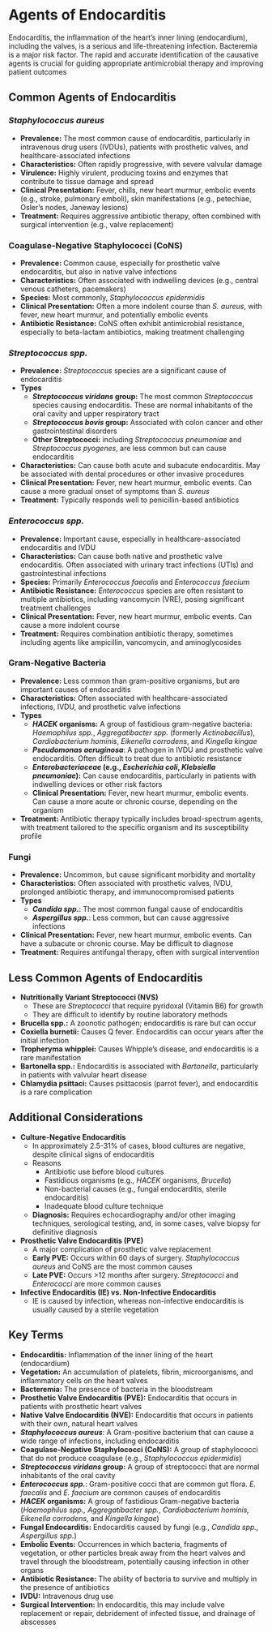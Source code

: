 # Agents of Endocarditis {-}

Endocarditis, the inflammation of the heart's inner lining (endocardium), including the valves, is a serious and life-threatening infection. Bacteremia is a major risk factor. The rapid and accurate identification of the causative agents is crucial for guiding appropriate antimicrobial therapy and improving patient outcomes

## **Common Agents of Endocarditis** {-}

### ***Staphylococcus aureus*** {-}
*   **Prevalence:** The most common cause of endocarditis, particularly in intravenous drug users (IVDUs), patients with prosthetic valves, and healthcare-associated infections
*   **Characteristics:** Often rapidly progressive, with severe valvular damage
*   **Virulence:** Highly virulent, producing toxins and enzymes that contribute to tissue damage and spread
*   **Clinical Presentation:** Fever, chills, new heart murmur, embolic events (e.g., stroke, pulmonary emboli), skin manifestations (e.g., petechiae, Osler's nodes, Janeway lesions)
*   **Treatment:** Requires aggressive antibiotic therapy, often combined with surgical intervention (e.g., valve replacement)

### **Coagulase-Negative Staphylococci (CoNS)** {-}
*   **Prevalence:** Common cause, especially for prosthetic valve endocarditis, but also in native valve infections
*   **Characteristics:** Often associated with indwelling devices (e.g., central venous catheters, pacemakers)
*   **Species:** Most commonly, *Staphylococcus epidermidis*
*   **Clinical Presentation:** Often a more indolent course than *S. aureus*, with fever, new heart murmur, and potentially embolic events
*   **Antibiotic Resistance:** CoNS often exhibit antimicrobial resistance, especially to beta-lactam antibiotics, making treatment challenging

### ***Streptococcus spp.*** {-}
*   **Prevalence:** *Streptococcus* species are a significant cause of endocarditis
*   **Types**
    *   ***Streptococcus viridans* group:** The most common *Streptococcus* species causing endocarditis. These are normal inhabitants of the oral cavity and upper respiratory tract
    *   ***Streptococcus bovis* group:** Associated with colon cancer and other gastrointestinal disorders
    *   **Other Streptococci:** including *Streptococcus pneumoniae* and *Streptococcus pyogenes*, are less common but can cause endocarditis
*   **Characteristics:** Can cause both acute and subacute endocarditis. May be associated with dental procedures or other invasive procedures
*   **Clinical Presentation:** Fever, new heart murmur, embolic events. Can cause a more gradual onset of symptoms than *S. aureus*
*   **Treatment:** Typically responds well to penicillin-based antibiotics

### ***Enterococcus spp.*** {-}
*   **Prevalence:** Important cause, especially in healthcare-associated endocarditis and IVDU
*   **Characteristics:** Can cause both native and prosthetic valve endocarditis. Often associated with urinary tract infections (UTIs) and gastrointestinal infections
*   **Species:** Primarily *Enterococcus faecalis* and *Enterococcus faecium*
*   **Antibiotic Resistance:** *Enterococcus* species are often resistant to multiple antibiotics, including vancomycin (VRE), posing significant treatment challenges
*   **Clinical Presentation:** Fever, new heart murmur, embolic events. Can cause a more indolent course
*   **Treatment:** Requires combination antibiotic therapy, sometimes including agents like ampicillin, vancomycin, and aminoglycosides

### **Gram-Negative Bacteria** {-}
*   **Prevalence:** Less common than gram-positive organisms, but are important causes of endocarditis
*   **Characteristics:** Often associated with healthcare-associated infections, IVDU, and prosthetic valve infections
*   **Types**
    *   ***HACEK* organisms:** A group of fastidious gram-negative bacteria: *Haemophilus spp.*, *Aggregatibacter spp.* (formerly *Actinobacillus*), *Cardiobacterium hominis*, *Eikenella corrodens*, and *Kingella kingae*
    *   ***Pseudomonas aeruginosa***: A pathogen in IVDU and prosthetic valve endocarditis. Often difficult to treat due to antibiotic resistance
    *   ***Enterobacteriaceae* (e.g., *Escherichia coli*, *Klebsiella pneumoniae*):** Can cause endocarditis, particularly in patients with indwelling devices or other risk factors
    *   **Clinical Presentation:** Fever, new heart murmur, embolic events. Can cause a more acute or chronic course, depending on the organism
*   **Treatment:** Antibiotic therapy typically includes broad-spectrum agents, with treatment tailored to the specific organism and its susceptibility profile

### **Fungi** {-}
*   **Prevalence:** Uncommon, but cause significant morbidity and mortality
*   **Characteristics:** Often associated with prosthetic valves, IVDU, prolonged antibiotic therapy, and immunocompromised patients
*   **Types**
    *   ***Candida spp.***: The most common fungal cause of endocarditis
    *   ***Aspergillus spp.***: Less common, but can cause aggressive infections
*   **Clinical Presentation:** Fever, new heart murmur, embolic events. Can have a subacute or chronic course. May be difficult to diagnose
*   **Treatment:** Requires antifungal therapy, often with surgical intervention

## **Less Common Agents of Endocarditis** {-}
*   **Nutritionally Variant Streptococci (NVS)**
    *   These are *Streptococci* that require pyridoxal (Vitamin B6) for growth
    *   They are difficult to identify by routine laboratory methods
*   **Brucella spp.:** A zoonotic pathogen; endocarditis is rare but can occur
*   **Coxiella burnetii:** Causes Q fever. Endocarditis can occur years after the initial infection
*   **Tropheryma whipplei:** Causes Whipple's disease, and endocarditis is a rare manifestation
*   **Bartonella spp.:** Endocarditis is associated with *Bartonella*, particularly in patients with valvular heart disease
*   **Chlamydia psittaci:** Causes psittacosis (parrot fever), and endocarditis is a rare complication

## **Additional Considerations** {-}

*   **Culture-Negative Endocarditis**
    *   In approximately 2.5-31% of cases, blood cultures are negative, despite clinical signs of endocarditis
    *   Reasons
        *   Antibiotic use before blood cultures
        *   Fastidious organisms (e.g., *HACEK* organisms, *Brucella*)
        *   Non-bacterial causes (e.g., fungal endocarditis, sterile endocarditis)
        *   Inadequate blood culture technique
    *   **Diagnosis:** Requires echocardiography and/or other imaging techniques, serological testing, and, in some cases, valve biopsy for definitive diagnosis
*   **Prosthetic Valve Endocarditis (PVE)**
    *   A major complication of prosthetic valve replacement
    *   **Early PVE:** Occurs within 60 days of surgery. *Staphylococcus aureus* and CoNS are the most common causes
    *   **Late PVE:** Occurs >12 months after surgery. *Streptococci* and *Enterococci* are more common causes
*   **Infective Endocarditis (IE) vs. Non-Infective Endocarditis**
    *   IE is caused by infection, whereas non-infective endocarditis is usually caused by a sterile vegetation

## **Key Terms** {-}
*   **Endocarditis:** Inflammation of the inner lining of the heart (endocardium)
*   **Vegetation:** An accumulation of platelets, fibrin, microorganisms, and inflammatory cells on the heart valves
*   **Bacteremia:** The presence of bacteria in the bloodstream
*   **Prosthetic Valve Endocarditis (PVE):** Endocarditis that occurs in patients with prosthetic heart valves
*   **Native Valve Endocarditis (NVE):** Endocarditis that occurs in patients with their own, natural heart valves
*   ***Staphylococcus aureus***: A Gram-positive bacterium that can cause a wide range of infections, including endocarditis
*   **Coagulase-Negative Staphylococci (CoNS):** A group of staphylococci that do not produce coagulase (e.g., *Staphylococcus epidermidis*)
*   ***Streptococcus viridans* group:** A group of streptococci that are normal inhabitants of the oral cavity
*   ***Enterococcus spp.***: Gram-positive cocci that are common gut flora. *E. faecalis* and *E. faecium* are common causes of endocarditis
*   ***HACEK* organisms:** A group of fastidious Gram-negative bacteria (*Haemophilus spp., Aggregatibacter spp.*, *Cardiobacterium hominis, Eikenella corrodens*, and *Kingella kingae*)
*   **Fungal Endocarditis:** Endocarditis caused by fungi (e.g., *Candida spp., Aspergillus spp.*)
*   **Embolic Events:** Occurrences in which bacteria, fragments of vegetation, or other particles break away from the heart valves and travel through the bloodstream, potentially causing infection in other organs
*   **Antibiotic Resistance:** The ability of bacteria to survive and multiply in the presence of antibiotics
*   **IVDU:** Intravenous drug use
*   **Surgical Intervention:** In endocarditis, this may include valve replacement or repair, debridement of infected tissue, and drainage of abscesses
